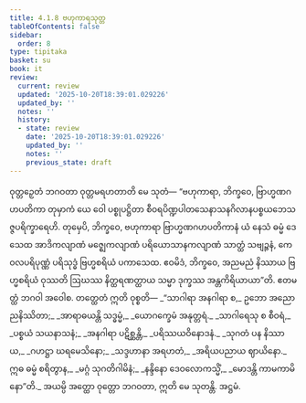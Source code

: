 ```yaml
---
title: 4.1.8 ဗဟုကာရသုတ္တ
tableOfContents: false
sidebar:
  order: 8
type: tipitaka
basket: su
book: it
review:
  current: review
  updated: '2025-10-20T18:39:01.029226'
  updated_by: ''
  notes: ''
  history:
  - state: review
    date: '2025-10-20T18:39:01.029226'
    updated_by: ''
    notes: ''
    previous_state: draft
---
```



<DynamicBreadcrumb />


<ReviewStatus review={frontmatter.review} showDetails={true} />

<HypothesisAnnotation frontmatter={frontmatter} />

<Division number="107" book="it" e="ch" v="18" p="269">

<Paragraph number="778" book="it">
ဝုတ္တဉှေတံ ဘဂဝတာ ဝုတ္တမရဟတာတိ မေ သုတံ—
</Paragraph>

<Paragraph number="779" book="it">
“ဗဟုကာရာ, ဘိက္ခဝေ, ဗြာဟ္မဏဂဟပတိကာ တုမှာကံ ယေ ဝေါ ပစ္စုပဋ္ဌိတာ စီဝရပိဏ္ဍပါတသေနာသနဂိလာနပစ္စယဘေသဇ္ဇပရိက္ခာရေဟိ. တုမှေပိ, ဘိက္ခဝေ, ဗဟုကာရာ ဗြာဟ္မဏဂဟပတိကာနံ ယံ နေသံ ဓမ္မံ ဒေသေထ အာဒိကလျာဏံ မဇ္ဈေကလျာဏံ ပရိယောသာနကလျာဏံ သာတ္ထံ သဗျဉ္ဇနံ, ကေဝလပရိပုဏ္ဏံ ပရိသုဒ္ဓံ ဗြဟ္မစရိယံ ပကာသေထ. ဧဝမိဒံ, ဘိက္ခဝေ, အညမညံ နိဿာယ ဗြဟ္မစရိယံ ဝုဿတိ ဩဃဿ နိတ္ထရဏတ္ထာယ သမ္မာ ဒုက္ခဿ အန္တကိရိယာယာ”တိ. ဧတမတ္ထံ ဘဂဝါ အဝေါစ. တတ္ထေတံ ဣတိ ဝုစ္စတိ—
</Paragraph>

<Paragraph number="780" type="verses" book="it">
_“သာဂါရာ အနဂါရာ စ,_  
ဥဘော အညောညနိဿိတာ;_  
_အာရာဓယန္တိ သဒ္ဓမ္မံ,_  
_ယောဂက္ခေမံ အနုတ္တရံ._  

</Paragraph>

<Paragraph number="781" type="verses" book="it">
_သာဂါရေသု စ စီဝရံ,_  
_ပစ္စယံ သယနာသနံ;_  
_အနဂါရာ ပဋိစ္ဆန္တိ,_  
_ပရိဿယဝိနောဒနံ._  

</Paragraph>

<Paragraph number="782" type="verses" book="it">
_သုဂတံ ပန နိဿာယ,_  
_ဂဟဋ္ဌာ ဃရမေသိနော;_  
_သဒ္ဒဟာနာ အရဟတံ,_  
_အရိယပညာယ ဈာယိနော._  

</Paragraph>

<Paragraph number="783" type="verses" book="it">
ဣဓ ဓမ္မံ စရိတွာန,_  
_မဂ္ဂံ သုဂတိဂါမိနံ;_  
_နန္ဒိနော ဒေဝလောကသ္မိံ,_  
_မောဒန္တိ ကာမကာမိနော”တိ._  

</Paragraph>

<Paragraph number="784" book="it">
အယမ္ပိ အတ္ထော ဝုတ္တော ဘဂဝတာ, ဣတိ မေ သုတန္တိ.

</Paragraph>
</Division>

<Paragraph number="785" type="center" book="it">
အဋ္ဌမံ.
</Paragraph>